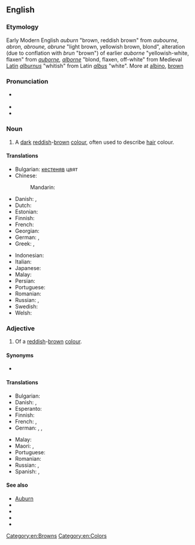 {{also|Auburn}}
==English==

===Etymology===
Early Modern English ''auburn'' "brown, reddish brown" from {{etyl|enm|en}} ''aubourne, abron, abroune, abrune'' "light brown, yellowish brown, blond", alteration (due to conflation with {{etyl|enm|-}} ''brun'' "brown") of earlier ''auborne'' "yellowish-white, flaxen" from {{etyl|fro|en}} ''[[auborne]], [[alborne]]'' "blond, flaxen, off-white" from Medieval [[Latin]] ''[[alburnus#Latin|alburnus]]'' "whitish" from Latin ''[[albus]]'' "white". More at [[albino]], [[brown]]

===Pronunciation===
* {{a|US}} {{IPA|/ˈɔ.bɚn/|lang=en}}
* {{rhymes|ɔːbə(ɹ)n|lang=en}}
* {{audio|En-us-Auburn.ogg|Audio (US)|lang=en}}

===Noun===
{{en-noun|-}}

# A [[dark]] [[reddish]]-[[brown]] [[colour]], often used to describe [[hair]] colour.
#: {{color panel|auburn|6B3232}}

====Translations====
{{trans-top|reddish-brown}}
* Bulgarian: [[кестеняв]] цвят
* Chinese:
*: Mandarin: {{t+|cmn|赤褐色|tr=chìhèsè|sc=Hani}}
* Danish: {{t|da|kastanjebrun}}, {{t|da|kastanjerød}}
* Dutch: {{t+|nl|kastanjebruin}}
* Estonian: {{t|et|punakaspruun}}
* Finnish: {{t+|fi|kastanjanruskea}}
* French: {{t+|fr|roux|m}}
* Georgian: {{t|ka|ჟღალი|sc=Geor}}
* German: {{t|de|Rotbraun|n}}, {{t+|de|Kastanienbraun|n}}
* Greek: {{t|el|καστανοκόκκινο|n|sc=Grek}}, {{t|el|καστανέρυθρο|n|sc=Grek}} {{qualifier|formally}}
{{trans-mid}}
* Indonesian: {{t|id|merah pirang}}
* Italian: {{t|it|biondo rame|m}}
* Japanese: {{t|ja|赤褐色|tr=せきかっしょく, sekikasshoku}}
* Malay: {{t|ms|perang kemerah-merahan}}
* Persian: {{t+|fa|بور|tr=bur}}
* Portuguese: {{t|pt|[[castanho]]-[[avermelhado]]}}
* Romanian: {{t|ro|roșcat-cafeniu}}
* Russian: {{t+|ru|кра́сно-кори́чневый}} {{qualifier|цвет}}, {{t|ru|тёмно-ры́жий}} {{qualifier|цвет}}
* Swedish: {{t|sv|kastanjebrun}}
* Welsh: {{t|cy|coch-frown}}
{{trans-bottom}}

===Adjective===
{{en-adj}}

# Of a [[reddish]]-[[brown]] [[colour]].

====Synonyms====
* {{l|en|cupreous}}

====Translations====
{{trans-top|reddish-brown}}
* Bulgarian: {{t|bg|кестеняв}}
* Danish: {{t|da|kastanjebrun}}, {{t|da|kastanjerød}}
* Esperanto: {{t|eo|ruĝbruna}}
* Finnish: {{t+|fi|kastanjanruskea}}
* French: {{t+|fr|roux}}, {{t+|fr|auburn}}
* German: {{t+|de|kastanienbraun}}, {{t+|de|rotbraun}}, {{t+|de|rötlichbraun}}
{{trans-mid}}
* Malay: {{t|ms|perang kemerah-merahan}}
* Maori: {{t|mi|urukehu}} {{qualifier|of hair colour}}, {{t|mi|kōkōwai}}
* Portuguese: {{t|pt|[[castanho]] [[avermelhado]]|m}}
* Romanian: {{t|ro|roșcat-cafeniu}}
* Russian: {{t+|ru|кра́сно-кори́чневый}}, {{t|ru|тёмно-ры́жий}}
* Spanish: {{t+|es|castaño}}, {{t+|es|bermejo}}
{{trans-bottom}}

====See also====
* [[w:Auburn|Auburn]]
* {{l|en|redheaded}}
* {{l|en|titian}}
* {{l|en|Appendix:Colors}}
* {{pedialite|Auburn (color)}}

[[Category:en:Browns]]
[[Category:en:Colors]]